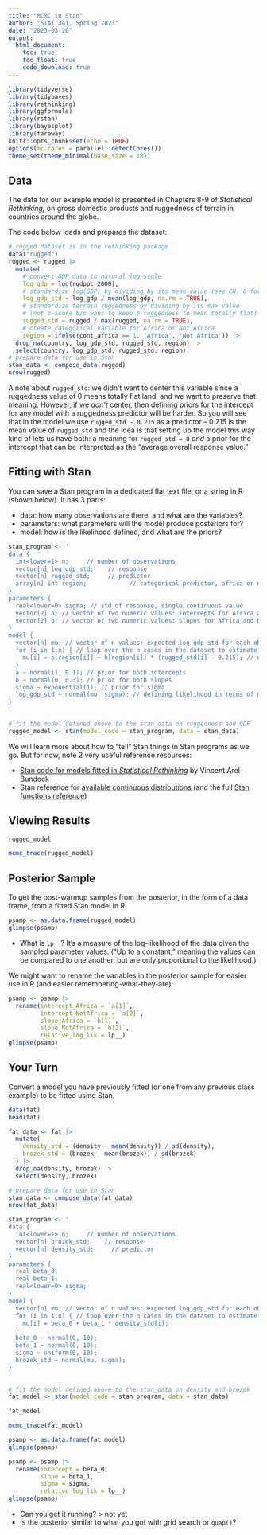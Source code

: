 ```yaml
---
title: "MCMC in Stan"
author: "STAT 341, Spring 2023"
date: "2023-03-20"
output: 
  html_document:
    toc: true
    toc_float: true
    code_download: true
---
```


```r
library(tidyverse)
library(tidybayes)
library(rethinking)
library(ggformula)
library(rstan)
library(bayesplot)
library(faraway)
knitr::opts_chunk$set(echo = TRUE)
options(mc.cores = parallel::detectCores())
theme_set(theme_minimal(base_size = 18))
```

## Data

The data for our example model is presented in Chapters 8-9 of *Statistical Rethinking,* on gross domestic products and ruggedness of terrain in countries around the globe. 

The code below loads and prepares the dataset:

```r
# rugged dataset is in the rethinking package
data("rugged")
rugged <- rugged |>
  mutate(
    # convert GDP data to natural log scale
    log_gdp = log(rgdppc_2000),
    # standardize log(GDP) by dividing by its mean value (see CH. 8 for rationale)
    log_gdp_std = log_gdp / mean(log_gdp, na.rm = TRUE),
    # standardize terrain ruggedness by dividing by its max value
    # (not z-score b/c want to keep 0 ruggedness to mean totally flat)
    rugged_std = rugged / max(rugged, na.rm = TRUE),
    # create categorical variable for Africa or Not Africa
    region = ifelse(cont_africa == 1, 'Africa', 'Not Africa')) |>
  drop_na(country, log_gdp_std, rugged_std, region) |>
  select(country, log_gdp_std, rugged_std, region)
# prepare data for use in Stan
stan_data <- compose_data(rugged)
nrow(rugged)
```

A note about `rugged_std`: we didn't want to center this variable since a ruggedness value of 0 means totally flat land, and we want to preserve that meaning. However, if we *don't* center, then defining priors for the intercept for any model with a ruggedness predictor will be harder. So you will see that in the model we use `rugged_std - 0.215` as a predictor -- 0.215 is the mean value of `rugged_std` and the idea is that setting up the model this way kind of lets us have both: a meaning for `rugged_std = 0` *and* a prior for the intercept that can be interpreted as the "average overall response value."

## Fitting with Stan

You can save a Stan program in a dedicated flat text file, or a string in R (shown below). It has 3 parts:

- data: how many observations are there, and what are the variables?
- parameters: what parameters will the model produce posteriors for?
- model: how is the likelihood defined, and what are the priors?

```r
stan_program <- '
data {
  int<lower=1> n;     // number of observations
  vector[n] log_gdp_std;    // response
  vector[n] rugged_std;     // predictor
  array[n] int region;            // categorical predictor, africa or not
}
parameters {
  real<lower=0> sigma; // std of response, single continuous value
  vector[2] a; // vector of two numeric values: intercepts for Africa and Not Africa
  vector[2] b; // vector of two numeric values: slopes for Africa and Not Africa
}
model {
  vector[n] mu; // vector of n values: expected log_gdp_std for each observation
  for (i in 1:n) { // loop over the n cases in the dataset to estimate mu_i values
    mu[i] = a[region[i]] + b[region[i]] * (rugged_std[i] - 0.215); // expected log_gdp_std is region-specific intercept + region-specific slope * (rugged_std = 0.215)
  }
  a ~ normal(1, 0.1); // prior for both intercepts
  b ~ normal(0, 0.3); // prior for both slopes
  sigma ~ exponential(1); // prior for sigma
  log_gdp_std ~ normal(mu, sigma); // defining likelihood in terms of mus and sigma
}
'

# fit the model defined above to the stan_data on ruggedness and GDP
rugged_model <- stan(model_code = stan_program, data = stan_data)
```

We will learn more about how to "tell" Stan things in Stan programs as we go. But for now, note 2 very useful reference resources:

- [Stan code for models fitted in *Statistical Rethinking*](https://vincentarelbundock.github.io/rethinking2/) by Vincent Arel-Bundock
- Stan reference for [available continuous distributions](https://mc-stan.org/docs/functions-reference/continuous-distributions.html) (and the full [Stan functions reference](https://mc-stan.org/docs/functions-reference/index.html))

## Viewing Results

```r
rugged_model
```

```r
mcmc_trace(rugged_model)
```

## Posterior Sample

To get the post-warmup samples from the posterior, in the form of a data frame, from a fitted Stan model in R:

```r
psamp <- as.data.frame(rugged_model)
glimpse(psamp)
```

- What is `lp__`? It's a measure of the log-likelihood of the data given the sampled parameter values. ("Up to a constant," meaning the values can be compared to one another, but are only proportional to the likelihood.)

We might want to rename the variables in the posterior sample for easier use in R (and easier remembering-what-they-are):

```r
psamp <- psamp |>
  rename(intercept_Africa = `a[1]`,
         intercept_NotAfrica = `a[2]`,
         slope_Africa = `b[1]`,
         slope_NotAfrica = `b[2]`,
         relative_log_lik = lp__)
glimpse(psamp)
```

## Your Turn

Convert a model you have previously fitted (or one from any previous class example) to be fitted using Stan.
```r
data(fat)
head(fat)
```

```r
fat_data <- fat |>
  mutate(
    density_std = (density - mean(density)) / sd(density),
    brozek_std = (brozek - mean(brozek)) / sd(brozek)
  ) |> 
  drop_na(density, brozek) |>
  select(density, brozek)

# prepare data for use in Stan
stan_data <- compose_data(fat_data)
nrow(fat_data)
```

```r
stan_program <- '
data {
  int<lower=1> n;     // number of observations
  vector[n] brozek_std;    // response
  vector[n] density_std;     // predictor
}
parameters {
  real beta_0; 
  real beta_1; 
  real<lower=0> sigma; 
}
model {
  vector[n] mu; // vector of n values: expected log_gdp_std for each observation
  for (i in 1:n) { // loop over the n cases in the dataset to estimate mu_i values
    mu[i] = beta_0 + beta_1 * density_std[i];
  }
  beta_0 ~ normal(0, 10);
  beta_1 ~ normal(0, 10);
  sigma ~ uniform(0, 10);
  brozek_std ~ normal(mu, sigma);
}
'

# fit the model defined above to the stan_data on density and brozek
fat_model <- stan(model_code = stan_program, data = stan_data)
```

```r
fat_model
```

```r
mcmc_trace(fat_model)
```

```r
psamp <- as.data.frame(fat_model)
glimpse(psamp)
```


```r
psamp <- psamp |>
  rename(intercept = beta_0,
         slope = beta_1,
         sigma = sigma,
         relative_log_lik = lp__)
glimpse(psamp)
```

- Can you get it running?
> not yet
- Is the posterior similar to what you got with grid search or `quap()`?
